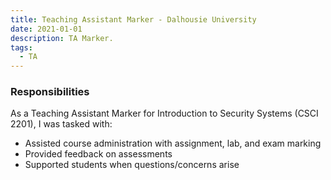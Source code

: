 ```yaml
---
title: Teaching Assistant Marker - Dalhousie University
date: 2021-01-01
description: TA Marker.
tags:
  - TA
---
```


### Responsibilities

As a Teaching Assistant Marker for Introduction to Security Systems (CSCI 2201), I was tasked with:

- Assisted course administration with assignment, lab, and exam marking
- Provided feedback on assessments
- Supported students when questions/concerns arise
